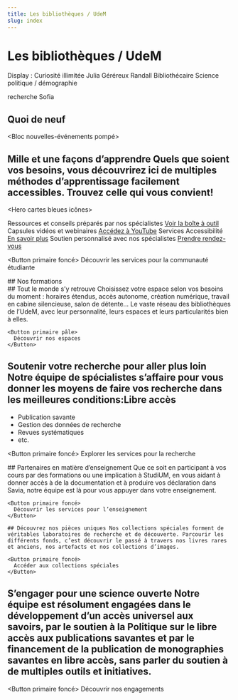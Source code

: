```yaml
---
title: Les bibliothèques / UdeM
slug: index
---
```


# Les bibliothèques / UdeM

Display : Curiosité illimitée Julia Géréreux Randall Bibliothécaire Science politique / démographie

<Bloc>recherche Sofia</Bloc>

<Bloc fond="bleu-50">

## Quoi de neuf

</Bloc>

<Bloc nouvelles-événements pompé></Bloc>

<Bloc fond="bleu-200">

## Mille et une façons d’apprendre Quels que soient vos besoins, vous découvrirez ici de multiples méthodes d’apprentissage facilement accessibles. Trouvez celle qui vous convient! 

<Hero cartes bleues icônes>

Ressources et conseils préparés par nos spécialistes [Voir la boîte à outil](https://libguides.bib.umontreal.ca/c.php?g=739631) Capsules vidéos et webinaires [Accédez à YouTube](https://www.youtube.com/@BibliothequesUdeM) Services Accessibilité [En savoir plus](bib.umontreal.ca) Soutien personnalisé avec nos spécialistes [Prendre rendez-vous](bib.umontreal.ca)

<Button primaire foncé>
  Découvrir les services pour la communauté étudiante
</Button>

</Hero>
</Bloc>

<Section fond="bleu-50">
  ## Nos formations <Bloc formations pompé></Bloc>
</Section>

<Section fond="vert-foncé-600">
  <Hero image texte droite>
    ## Tout le monde s’y retrouve Choisissez votre espace selon vos besoins du moment : horaires étendus, accès autonome, création numérique, travail en cabine silencieuse, salon de détente... Le vaste réseau des bibliothèques de l’UdeM, avec leur personnalité, leurs espaces et leurs particularités bien à elles.

    <Button primaire pâle>
      Découvrir nos espaces
    </Button>

  </Hero>
</Section>

<Section fond="bleu-50">

<Hero image texte gauche>

## Soutenir votre recherche pour aller plus loin Notre équipe de spécialistes s’affaire pour vous donner les moyens de faire vos recherche dans les meilleures conditions:Libre accès

- Publication savante
- Gestion des données de recherche
- Revues systématiques
- etc.

<Button primaire foncé>
  Explorer les services pour la recherche
</Button>

</Hero>

</Section>

<Bloc fond="bleu-200">
  <Hero image texte droite>
    ## Partenaires en matière d’enseignement Que ce soit en participant à vos cours par des formations ou une implication à StudiUM, en vous aidant à donner accès à de la documentation et à produire vos déclaration dans Savia, notre équipe est là pour vous appuyer dans votre enseignement.

    <Button primaire foncé>
      Découvrir les services pour l’enseignement
    </Button>

  </Hero>
</Bloc>

<Bloc fond="bleu-50">

  <Hero image texte gauche>

    ## Découvrez nos pièces uniques Nos collections spéciales forment de véritables laboratoires de recherche et de découverte. Parcourir les différents fonds, c’est découvrir le passé à travers nos livres rares et anciens, nos artefacts et nos collections d’images.

    <Button primaire foncé>
      Accéder aux collections spéciales
    </Button>

  </Hero>
</Bloc>

<Section image="">

<Hero image texte droite image full>

## S’engager pour une science ouverte Notre équipe est résolument engagées dans le développement d’un accès universel aux savoirs, par le soutien à la Politique sur le libre accès aux publications savantes et par le financement de la publication de monographies savantes en libre accès, sans parler du soutien à de multiples outils et initiatives.

<Button primaire foncé>
  Découvrir nos engagements
</Button>

</Hero>

</Section>
